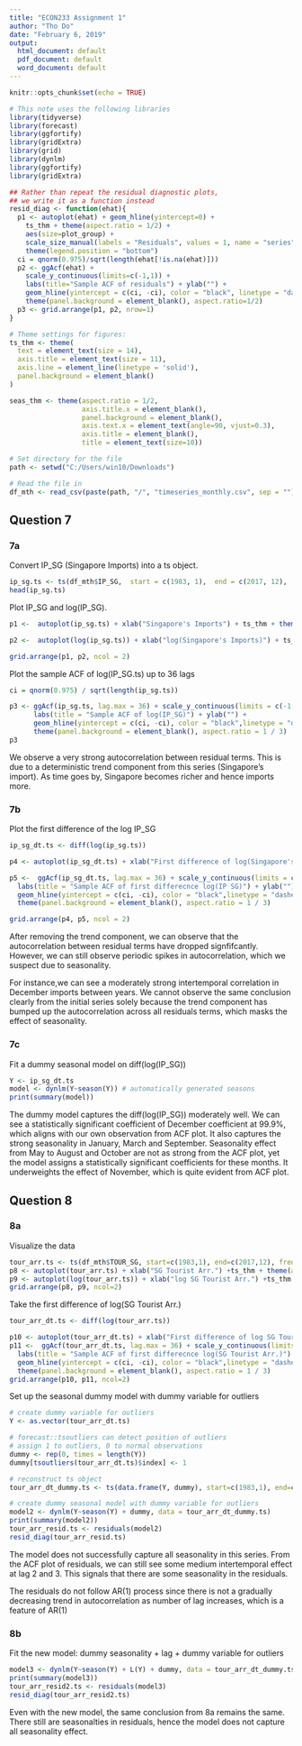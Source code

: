 ---
title: "ECON233 Assignment 1"
author: "Tho Do"
date: "February 6, 2019"
output:
  html_document: default
  pdf_document: default
  word_document: default
---

```{r setup, include=FALSE}
knitr::opts_chunk$set(echo = TRUE)
```

```{r echo=FALSE, message=FALSE}
# This note uses the following libraries
library(tidyverse)
library(forecast)
library(ggfortify)
library(gridExtra)
library(grid)
library(dynlm)
library(ggfortify)
library(gridExtra)

## Rather than repeat the residual diagnostic plots,
## we write it as a function instead
resid_diag <- function(ehat){
  p1 <- autoplot(ehat) + geom_hline(yintercept=0) +
    ts_thm + theme(aspect.ratio = 1/2) +
    aes(size=plot_group) +
    scale_size_manual(labels = "Residuals", values = 1, name = "series") +
    theme(legend.position = "bottom")
  ci = qnorm(0.975)/sqrt(length(ehat[!is.na(ehat)]))
  p2 <- ggAcf(ehat) +
    scale_y_continuous(limits=c(-1,1)) +
    labs(title="Sample ACF of residuals") + ylab("") +
    geom_hline(yintercept = c(ci, -ci), color = "black", linetype = "dashed") +
    theme(panel.background = element_blank(), aspect.ratio=1/2)
  p3 <- grid.arrange(p1, p2, nrow=1)
}
```


```{r echo=FALSE, message=FALSE}
# Theme settings for figures:
ts_thm <- theme(
  text = element_text(size = 14),
  axis.title = element_text(size = 11),
  axis.line = element_line(linetype = 'solid'),
  panel.background = element_blank()
)

seas_thm <- theme(aspect.ratio = 1/2,
                  axis.title.x = element_blank(),
                  panel.background = element_blank(),
                  axis.text.x = element_text(angle=90, vjust=0.3),
                  axis.title = element_blank(),
                  title = element_text(size=10))

# Set directory for the file
path <- setwd("C:/Users/win10/Downloads")

# Read the file in
df_mth <- read_csv(paste(path, "/", "timeseries_monthly.csv", sep = ""))
```

## Question 7
### 7a

Convert IP_SG (Singapore Imports) into a ts object.

```{r message = FALSE}
ip_sg.ts <- ts(df_mth$IP_SG,  start = c(1983, 1),  end = c(2017, 12),  frequency = 12)
head(ip_sg.ts)
```

Plot IP_SG and log(IP_SG).

```{r message=FALSE}
p1 <-  autoplot(ip_sg.ts) + xlab("Singapore's Imports") + ts_thm + theme(aspect.ratio = 2/3)

p2 <-  autoplot(log(ip_sg.ts)) + xlab("log(Singapore's Imports)") + ts_thm + theme(aspect.ratio = 2/3)

grid.arrange(p1, p2, ncol = 2)
```

Plot the sample ACF of log(IP_SG.ts) up to 36 lags


```{r message=FALSE}

ci = qnorm(0.975) / sqrt(length(ip_sg.ts))

p3 <- ggAcf(ip_sg.ts, lag.max = 36) + scale_y_continuous(limits = c(-1, 1)) +
      labs(title = "Sample ACF of log(IP_SG)") + ylab("") +
      geom_hline(yintercept = c(ci, -ci), color = "black",linetype = "dashed") +
      theme(panel.background = element_blank(), aspect.ratio = 1 / 3)
p3
```

We observe a very strong autocorrelation between residual terms. This is due to a deterministic trend component from this series (Singapore's import). As time goes by, Singapore becomes richer and hence imports more.

### 7b

Plot the first difference of the log IP_SG

```{r message=FALSE}
ip_sg_dt.ts <- diff(log(ip_sg.ts))

p4 <- autoplot(ip_sg_dt.ts) + xlab("First difference of log(Singapore's Imports)") + ts_thm + theme(aspect.ratio = 2/3)

p5 <-  ggAcf(ip_sg_dt.ts, lag.max = 36) + scale_y_continuous(limits = c(-1, 1)) +
  labs(title = "Sample ACF of first differecnce log(IP SG)") + ylab("") +
  geom_hline(yintercept = c(ci, -ci), color = "black",linetype = "dashed") +
  theme(panel.background = element_blank(), aspect.ratio = 1 / 3)

grid.arrange(p4, p5, ncol = 2)

```

After removing the trend component, we can observe that the autocorrelation between residual terms have dropped signfifcantly. However, we can still observe periodic spikes in autocorrelation, which we suspect due to seasonality.

For instance,we can see a moderately strong intertemporal correlation in December imports between years. We cannot observe the same conclusion clearly from the initial series solely because the trend component has bumped up the autocorrelation  across all residuals terms, which masks the effect of seasonality. 


### 7c

Fit a dummy seasonal model on diff(log(IP_SG))

```{r message=FALSE}
Y <- ip_sg_dt.ts
model <- dynlm(Y~season(Y)) # automatically generated seasons
print(summary(model))
```

The dummy model captures the diff(log(IP_SG)) moderately well. We can see a statistically significant coefficient of December coefficient at 99.9%, which aligns with our own observation from ACF plot. It also captures the strong seasonality in January, March and September. Seasonality effect from May to August and October are not as strong from the ACF plot, yet the model assigns a statistically significant coefficients for these months. It underweights the effect of November, which is quite evident from ACF plot.


## Question 8
### 8a

Visualize the data

```{r message=FALSE}
tour_arr.ts <- ts(df_mth$TOUR_SG, start=c(1983,1), end=c(2017,12), frequency=12)
p8 <- autoplot(tour_arr.ts) + xlab("SG Tourist Arr.") +ts_thm + theme(aspect.ratio = 2/3)
p9 <- autoplot(log(tour_arr.ts)) + xlab("log SG Tourist Arr.") +ts_thm + theme(aspect.ratio = 2/3)
grid.arrange(p8, p9, ncol=2)
```

Take the first difference of log(SG Tourist Arr.)

```{r message=FALSE}
tour_arr_dt.ts <- diff(log(tour_arr.ts))

p10 <- autoplot(tour_arr_dt.ts) + xlab("First difference of log SG Tourist Arr.") +ts_thm + theme(aspect.ratio = 2/3)
p11 <-  ggAcf(tour_arr_dt.ts, lag.max = 36) + scale_y_continuous(limits = c(-1, 1)) +
  labs(title = "Sample ACF of first differecnce log(SG Tourist Arr.)") + ylab("") +
  geom_hline(yintercept = c(ci, -ci), color = "black",linetype = "dashed") +
  theme(panel.background = element_blank(), aspect.ratio = 1 / 3)
grid.arrange(p10, p11, ncol=2)
```

Set up the seasonal dummy model with dummy variable for outliers

```{r message = FALSE}
# create dummy variable for outliers
Y <- as.vector(tour_arr_dt.ts)

# forecast::tsoutliers can detect position of outliers
# assign 1 to outliers, 0 to normal observations
dummy <- rep(0, times = length(Y))
dummy[tsoutliers(tour_arr_dt.ts)$index] <- 1

# reconstruct ts object
tour_arr_dt_dummy.ts <- ts(data.frame(Y, dummy), start=c(1983,1), end=c(2017,12), frequency=12)

# create dummy seasonal model with dummy variable for outliers
model2 <- dynlm(Y~season(Y) + dummy, data = tour_arr_dt_dummy.ts)
print(summary(model2))
tour_arr_resid.ts <- residuals(model2)
resid_diag(tour_arr_resid.ts)
```

The model does not successfully capture all seasonality in this series. From the ACF plot of residuals, we can still see some medium intertemporal effect at lag 2 and 3. This signals that there are some seasonality in the residuals.

The residuals do not follow AR(1) process since there is not a gradually decreasing trend in autocorrelation as number of lag increases, which is a feature of AR(1) 

### 8b
Fit the new model: dummy seasonality + lag + dummy variable for outliers

```{r message = FALSE}
model3 <- dynlm(Y~season(Y) + L(Y) + dummy, data = tour_arr_dt_dummy.ts)
print(summary(model3))
tour_arr_resid2.ts <- residuals(model3)
resid_diag(tour_arr_resid2.ts)
```

Even with the new model, the same conclusion from 8a remains the same. There still are seasonalties in residuals, hence the model does not capture all seasonality effect.
